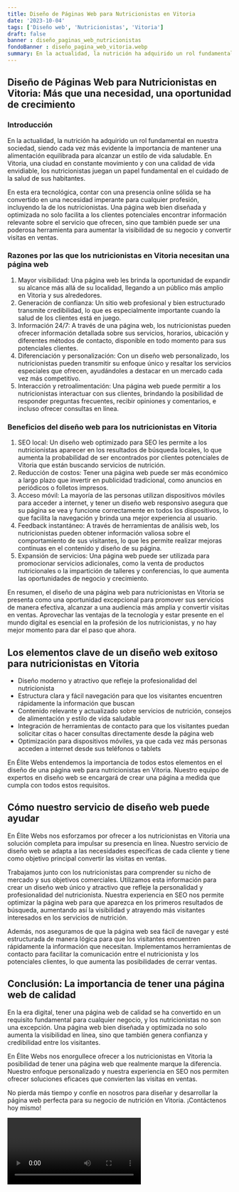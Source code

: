 ```yaml
---
title: Diseño de Páginas Web para Nutricionistas en Vitoria
date: '2023-10-04'
tags: ['Diseño web', 'Nutricionistas', 'Vitoria']
draft: false
banner : diseño_paginas_web_nutricionistas
fondoBanner : diseño_pagina_web_vitoria.webp
summary: En la actualidad, la nutrición ha adquirido un rol fundamental en nuestra sociedad, siendo cada vez más evidente la importancia de mantener una alimentación equilibrada para alcanzar un estilo de vida saludable. En Vitoria, una ciudad en constante movimiento y con una calidad de vida envidiable, los nutricionistas juegan un papel fundamental en el cuidado de la salud de sus habitantes.
---
```


## Diseño de Páginas Web para Nutricionistas en Vitoria: Más que una necesidad, una oportunidad de crecimiento

### Introducción

En la actualidad, la nutrición ha adquirido un rol fundamental en nuestra sociedad, siendo cada vez más evidente la importancia de mantener una alimentación equilibrada para alcanzar un estilo de vida saludable. En Vitoria, una ciudad en constante movimiento y con una calidad de vida envidiable, los nutricionistas juegan un papel fundamental en el cuidado de la salud de sus habitantes.

En esta era tecnológica, contar con una presencia online sólida se ha convertido en una necesidad imperante para cualquier profesión, incluyendo la de los nutricionistas. Una página web bien diseñada y optimizada no solo facilita a los clientes potenciales encontrar información relevante sobre el servicio que ofrecen, sino que también puede ser una poderosa herramienta para aumentar la visibilidad de su negocio y convertir visitas en ventas.

### Razones por las que los nutricionistas en Vitoria necesitan una página web

1. Mayor visibilidad: Una página web les brinda la oportunidad de expandir su alcance más allá de su localidad, llegando a un público más amplio en Vitoria y sus alrededores.
2. Generación de confianza: Un sitio web profesional y bien estructurado transmite credibilidad, lo que es especialmente importante cuando la salud de los clientes está en juego.
3. Información 24/7: A través de una página web, los nutricionistas pueden ofrecer información detallada sobre sus servicios, horarios, ubicación y diferentes métodos de contacto, disponible en todo momento para sus potenciales clientes.
4. Diferenciación y personalización: Con un diseño web personalizado, los nutricionistas pueden transmitir su enfoque único y resaltar los servicios especiales que ofrecen, ayudándoles a destacar en un mercado cada vez más competitivo.
5. Interacción y retroalimentación: Una página web puede permitir a los nutricionistas interactuar con sus clientes, brindando la posibilidad de responder preguntas frecuentes, recibir opiniones y comentarios, e incluso ofrecer consultas en línea.

### Beneficios del diseño web para los nutricionistas en Vitoria

1. SEO local: Un diseño web optimizado para SEO les permite a los nutricionistas aparecer en los resultados de búsqueda locales, lo que aumenta la probabilidad de ser encontrados por clientes potenciales de Vitoria que están buscando servicios de nutrición.
2. Reducción de costos: Tener una página web puede ser más económico a largo plazo que invertir en publicidad tradicional, como anuncios en periódicos o folletos impresos.
3. Acceso móvil: La mayoría de las personas utilizan dispositivos móviles para acceder a internet, y tener un diseño web responsivo asegura que su página se vea y funcione correctamente en todos los dispositivos, lo que facilita la navegación y brinda una mejor experiencia al usuario.
4. Feedback instantáneo: A través de herramientas de análisis web, los nutricionistas pueden obtener información valiosa sobre el comportamiento de sus visitantes, lo que les permite realizar mejoras continuas en el contenido y diseño de su página.
5. Expansión de servicios: Una página web puede ser utilizada para promocionar servicios adicionales, como la venta de productos nutricionales o la impartición de talleres y conferencias, lo que aumenta las oportunidades de negocio y crecimiento.

En resumen, el diseño de una página web para nutricionistas en Vitoria se presenta como una oportunidad excepcional para promover sus servicios de manera efectiva, alcanzar a una audiencia más amplia y convertir visitas en ventas. Aprovechar las ventajas de la tecnología y estar presente en el mundo digital es esencial en la profesión de los nutricionistas, y no hay mejor momento para dar el paso que ahora.

<GifSeo />

<Cta />

## Los elementos clave de un diseño web exitoso para nutricionistas en Vitoria

- Diseño moderno y atractivo que refleje la profesionalidad del nutricionista
- Estructura clara y fácil navegación para que los visitantes encuentren rápidamente la información que buscan
- Contenido relevante y actualizado sobre servicios de nutrición, consejos de alimentación y estilo de vida saludable
- Integración de herramientas de contacto para que los visitantes puedan solicitar citas o hacer consultas directamente desde la página web
- Optimización para dispositivos móviles, ya que cada vez más personas acceden a internet desde sus teléfonos o tablets

En Élite Webs entendemos la importancia de todos estos elementos en el diseño de una página web para nutricionistas en Vitoria. Nuestro equipo de expertos en diseño web se encargará de crear una página a medida que cumpla con todos estos requisitos.

## Cómo nuestro servicio de diseño web puede ayudar

En Élite Webs nos esforzamos por ofrecer a los nutricionistas en Vitoria una solución completa para impulsar su presencia en línea. Nuestro servicio de diseño web se adapta a las necesidades específicas de cada cliente y tiene como objetivo principal convertir las visitas en ventas.

Trabajamos junto con los nutricionistas para comprender su nicho de mercado y sus objetivos comerciales. Utilizamos esta información para crear un diseño web único y atractivo que refleje la personalidad y profesionalidad del nutricionista. Nuestra experiencia en SEO nos permite optimizar la página web para que aparezca en los primeros resultados de búsqueda, aumentando así la visibilidad y atrayendo más visitantes interesados en los servicios de nutrición.

Además, nos aseguramos de que la página web sea fácil de navegar y esté estructurada de manera lógica para que los visitantes encuentren rápidamente la información que necesitan. Implementamos herramientas de contacto para facilitar la comunicación entre el nutricionista y los potenciales clientes, lo que aumenta las posibilidades de cerrar ventas.

## Conclusión: La importancia de tener una página web de calidad

En la era digital, tener una página web de calidad se ha convertido en un requisito fundamental para cualquier negocio, y los nutricionistas no son una excepción. Una página web bien diseñada y optimizada no solo aumenta la visibilidad en línea, sino que también genera confianza y credibilidad entre los visitantes.

En Élite Webs nos enorgullece ofrecer a los nutricionistas en Vitoria la posibilidad de tener una página web que realmente marque la diferencia. Nuestro enfoque personalizado y nuestra experiencia en SEO nos permiten ofrecer soluciones eficaces que convierten las visitas en ventas.

No pierda más tiempo y confíe en nosotros para diseñar y desarrollar la página web perfecta para su negocio de nutrición en Vitoria. ¡Contáctenos hoy mismo!

<Video />

<CtaBot job='Nutricionistas' city='Vitoria'/>

<Gmaps query='Vitoria+españa+maps' />